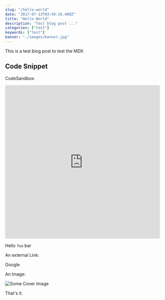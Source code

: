 ```yaml
---
slug: "/hello-world"
date: "2017-07-13T03:49:16.408Z"
title: "Hello World"
description: "Test blog post ..."
categories: ["test"]
keywords: ["test"]
banner: "./images/banner.jpg"
---
```



This is a test blog post to test the MDX

## Code Snippet

CodeSandbox:

<iframe src="https://codesandbox.io/embed/y0kz274owj" style="width:100%; height:500px; border:0; border-radius: 4px; overflow:hidden;" sandbox="allow-modals allow-forms allow-popups allow-scripts allow-same-origin"></iframe>

Hello `foo` bar

An external Link:

<Link to="https://google.com/">Google</Link>

An Image:

![Some Cover Image](./images/banner.jpg)

That's it.
